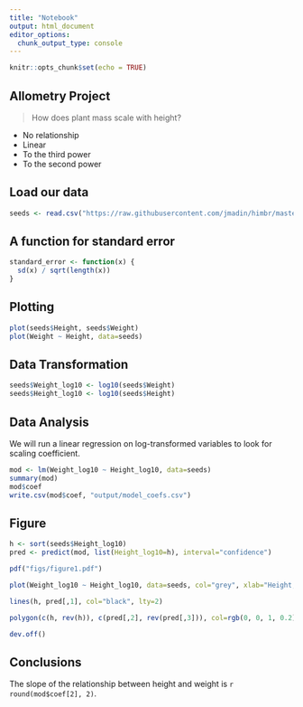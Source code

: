 ```yaml
---
title: "Notebook"
output: html_document
editor_options: 
  chunk_output_type: console
---
```


```r
knitr::opts_chunk$set(echo = TRUE)
```

## Allometry Project

> How does plant mass scale with height?

- No relationship
- Linear
- To the third power
- To the second power

## Load our data
```r

seeds <- read.csv("https://raw.githubusercontent.com/jmadin/himbr/master/data/seed_root_herbivores.csv", as.is=TRUE)


```


## A function for standard error 

```r

standard_error <- function(x) {
  sd(x) / sqrt(length(x))
}

```

## Plotting

```r
plot(seeds$Height, seeds$Weight)
plot(Weight ~ Height, data=seeds)

```


## Data Transformation
```r
seeds$Weight_log10 <- log10(seeds$Weight)
seeds$Height_log10 <- log10(seeds$Height)

```

## Data Analysis
We will run a linear regression on log-transformed variables to look for scaling coefficient.

```r
mod <- lm(Weight_log10 ~ Height_log10, data=seeds)
summary(mod)
mod$coef
write.csv(mod$coef, "output/model_coefs.csv")
```

## Figure

```r

h <- sort(seeds$Height_log10)
pred <- predict(mod, list(Height_log10=h), interval="confidence")

pdf("figs/figure1.pdf")

plot(Weight_log10 ~ Height_log10, data=seeds, col="grey", xlab="Height, log10", main="My big fig")

lines(h, pred[,1], col="black", lty=2)

polygon(c(h, rev(h)), c(pred[,2], rev(pred[,3])), col=rgb(0, 0, 1, 0.2), border=NA)

dev.off()

```

## Conclusions

The slope of the relationship between height and weight is `r round(mod$coef[2], 2)`.
